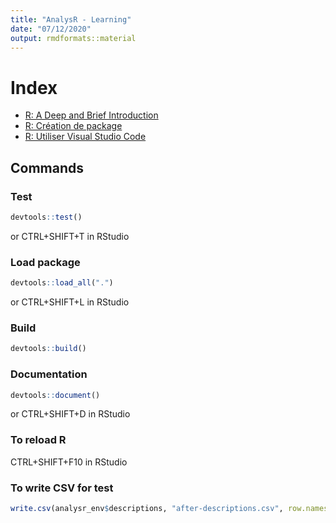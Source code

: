 ```yaml
---
title: "AnalysR - Learning"
date: "07/12/2020"
output: rmdformats::material
---
```


# Index

* [R: A Deep and Brief Introduction](./Brief-and-Deep-Introduction.html)
* [R: Création de package](./create-package.html)
* [R: Utiliser Visual Studio Code](./use-vscode.html)

## Commands

### Test

```r
devtools::test()
```
or CTRL+SHIFT+T in RStudio


### Load package 

```r
devtools::load_all(".")
```
or CTRL+SHIFT+L in RStudio

### Build

```r
devtools::build()
```

### Documentation

```r
devtools::document()
```
or CTRL+SHIFT+D in RStudio

### To reload R 

CTRL+SHIFT+F10 in RStudio

### To write CSV for test

```r
write.csv(analysr_env$descriptions, "after-descriptions.csv", row.names = FALSE)
```
